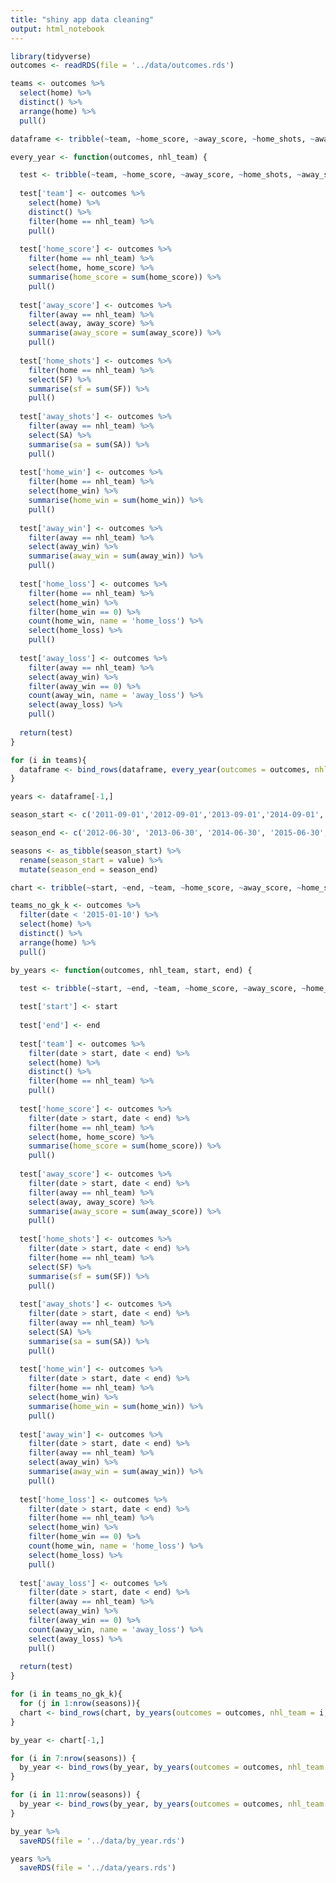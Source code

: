 ```yaml
---
title: "shiny app data cleaning"
output: html_notebook
---
```


```r
library(tidyverse)
outcomes <- readRDS(file = '../data/outcomes.rds')
```

```r
teams <- outcomes %>% 
  select(home) %>% 
  distinct() %>% 
  arrange(home) %>% 
  pull()
```

```r
dataframe <- tribble(~team, ~home_score, ~away_score, ~home_shots, ~away_shots, ~home_win, ~away_win, ~home_loss, ~away_loss, 'a', 1, 2, 3, 4, 5, 6, 7, 8)
```

```r
every_year <- function(outcomes, nhl_team) {

  test <- tribble(~team, ~home_score, ~away_score, ~home_shots, ~away_shots, ~home_win, ~away_win, ~home_loss, ~away_loss, 'a', 1, 2, 3, 4, 5, 6, 7, 8)
  
  test['team'] <- outcomes %>% 
    select(home) %>% 
    distinct() %>% 
    filter(home == nhl_team) %>% 
    pull()
  
  test['home_score'] <- outcomes %>% 
    filter(home == nhl_team) %>% 
    select(home, home_score) %>% 
    summarise(home_score = sum(home_score)) %>% 
    pull()
  
  test['away_score'] <- outcomes %>% 
    filter(away == nhl_team) %>% 
    select(away, away_score) %>% 
    summarise(away_score = sum(away_score)) %>% 
    pull()
  
  test['home_shots'] <- outcomes %>% 
    filter(home == nhl_team) %>%
    select(SF) %>% 
    summarise(sf = sum(SF)) %>% 
    pull()
  
  test['away_shots'] <- outcomes %>% 
    filter(away == nhl_team) %>%
    select(SA) %>% 
    summarise(sa = sum(SA)) %>% 
    pull()
  
  test['home_win'] <- outcomes %>% 
    filter(home == nhl_team) %>%
    select(home_win) %>% 
    summarise(home_win = sum(home_win)) %>% 
    pull()
  
  test['away_win'] <- outcomes %>% 
    filter(away == nhl_team) %>%
    select(away_win) %>% 
    summarise(away_win = sum(away_win)) %>% 
    pull()
  
  test['home_loss'] <- outcomes %>% 
    filter(home == nhl_team) %>%
    select(home_win) %>% 
    filter(home_win == 0) %>% 
    count(home_win, name = 'home_loss') %>% 
    select(home_loss) %>% 
    pull()
  
  test['away_loss'] <- outcomes %>% 
    filter(away == nhl_team) %>%
    select(away_win) %>% 
    filter(away_win == 0) %>% 
    count(away_win, name = 'away_loss') %>% 
    select(away_loss) %>% 
    pull()
  
  return(test)
}
```

```r
for (i in teams){
  dataframe <- bind_rows(dataframe, every_year(outcomes = outcomes, nhl_team = i))
}

years <- dataframe[-1,]
```


```r
season_start <- c('2011-09-01','2012-09-01','2013-09-01','2014-09-01','2015-09-01','2016-09-01','2017-09-01','2018-09-01','2019-09-01','2020-09-01', '2021-09-01')

season_end <- c('2012-06-30', '2013-06-30', '2014-06-30', '2015-06-30', '2016-06-30', '2017-06-30', '2018-06-30', '2019-06-30', '2020-06-30', '2021-06-30', '2022-06-30')
```

```r
seasons <- as_tibble(season_start) %>% 
  rename(season_start = value) %>% 
  mutate(season_end = season_end) 
```

```r
chart <- tribble(~start, ~end, ~team, ~home_score, ~away_score, ~home_shots, ~away_shots, ~home_win, ~away_win, ~home_loss, ~away_loss, 'a', 'b', 'c', 1, 2, 3, 4, 5, 6, 7, 8)
```

```r
teams_no_gk_k <- outcomes %>%
  filter(date < '2015-01-10') %>% 
  select(home) %>% 
  distinct() %>% 
  arrange(home) %>% 
  pull()
```

```r
by_years <- function(outcomes, nhl_team, start, end) {

  test <- tribble(~start, ~end, ~team, ~home_score, ~away_score, ~home_shots, ~away_shots, ~home_win, ~away_win, ~home_loss, ~away_loss, 'a', 'b', 'c', 1, 2, 3, 4, 5, 6, 7, 8)
  
  test['start'] <- start
  
  test['end'] <- end
  
  test['team'] <- outcomes %>%
    filter(date > start, date < end) %>% 
    select(home) %>% 
    distinct() %>% 
    filter(home == nhl_team) %>% 
    pull()
  
  test['home_score'] <- outcomes %>%
    filter(date > start, date < end) %>% 
    filter(home == nhl_team) %>% 
    select(home, home_score) %>% 
    summarise(home_score = sum(home_score)) %>% 
    pull()
  
  test['away_score'] <- outcomes %>%
    filter(date > start, date < end) %>% 
    filter(away == nhl_team) %>% 
    select(away, away_score) %>% 
    summarise(away_score = sum(away_score)) %>% 
    pull()
  
  test['home_shots'] <- outcomes %>%
    filter(date > start, date < end) %>% 
    filter(home == nhl_team) %>%
    select(SF) %>% 
    summarise(sf = sum(SF)) %>% 
    pull()
  
  test['away_shots'] <- outcomes %>%
    filter(date > start, date < end) %>% 
    filter(away == nhl_team) %>%
    select(SA) %>% 
    summarise(sa = sum(SA)) %>% 
    pull()
  
  test['home_win'] <- outcomes %>%
    filter(date > start, date < end) %>% 
    filter(home == nhl_team) %>%
    select(home_win) %>% 
    summarise(home_win = sum(home_win)) %>% 
    pull()
  
  test['away_win'] <- outcomes %>%
    filter(date > start, date < end) %>% 
    filter(away == nhl_team) %>%
    select(away_win) %>% 
    summarise(away_win = sum(away_win)) %>% 
    pull()
  
  test['home_loss'] <- outcomes %>%
    filter(date > start, date < end) %>% 
    filter(home == nhl_team) %>%
    select(home_win) %>% 
    filter(home_win == 0) %>% 
    count(home_win, name = 'home_loss') %>% 
    select(home_loss) %>% 
    pull()
  
  test['away_loss'] <- outcomes %>%
    filter(date > start, date < end) %>% 
    filter(away == nhl_team) %>%
    select(away_win) %>% 
    filter(away_win == 0) %>% 
    count(away_win, name = 'away_loss') %>% 
    select(away_loss) %>% 
    pull()
  
  return(test)
}
```

```r
for (i in teams_no_gk_k){
  for (j in 1:nrow(seasons)){
  chart <- bind_rows(chart, by_years(outcomes = outcomes, nhl_team = i, start = seasons$season_start[j], end = seasons$season_end[j]))}
}
```

```r
by_year <- chart[-1,]
```

```r
for (i in 7:nrow(seasons)) {
  by_year <- bind_rows(by_year, by_years(outcomes = outcomes, nhl_team = 'Golden Knights', start = seasons$season_start[i], end = seasons$season_end[i]))
}
```

```r
for (i in 11:nrow(seasons)) {
  by_year <- bind_rows(by_year, by_years(outcomes = outcomes, nhl_team = 'Kraken', start = seasons$season_start[i], end = seasons$season_end[i]))
}
```


```r
by_year %>% 
  saveRDS(file = '../data/by_year.rds')

years %>% 
  saveRDS(file = '../data/years.rds')
```

